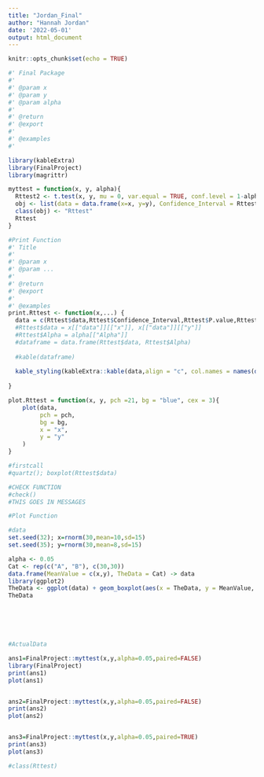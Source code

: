 ```yaml
---
title: "Jordan_Final"
author: "Hannah Jordan"
date: '2022-05-01'
output: html_document
---
```


```r
knitr::opts_chunk$set(echo = TRUE)
```

```r
#' Final Package
#'
#' @param x 
#' @param y 
#' @param alpha 
#'
#' @return
#' @export
#'
#' @examples
#' 

library(kableExtra)
library(FinalProject)
library(magrittr)

myttest = function(x, y, alpha){
  Rttest2 <- t.test(x, y, mu = 0, var.equal = TRUE, conf.level = 1-alpha)
  obj <- list(data = data.frame(x=x, y=y), Confidence_Interval = Rttest2$conf.int, P.value = Rttest2$p.value, Alpha = alpha)
  class(obj) <- "Rttest"
  Rttest
}

#Print Function
#' Title
#'
#' @param x 
#' @param ... 
#'
#' @return
#' @export
#'
#' @examples
print.Rttest <- function(x,...) {
  data = c(Rttest$data,Rttest$Confidence_Interval,Rttest$P.value,Rttest$Alpha)
  #Rttest$data = x[["data"]][["x"]], x[["data"]][["y"]]
  #Rttest$Alpha = alpha[["Alpha"]]
  #dataframe = data.frame(Rttest$data, Rttest$Alpha) 
 
  #kable(dataframe)
 
  kable_styling(kableExtra::kable(data,align = "c", col.names = names(data())))
 
}

plot.Rttest = function(x, y, pch =21, bg = "blue", cex = 3){
    plot(data,
         pch = pch,
         bg = bg,
         x = "x",
         y = "y"
    )
}

#firstcall
#quartz(); boxplot(Rttest$data)

#CHECK FUNCTION
#check()
#THIS GOES IN MESSAGES

#Plot Function

#data
set.seed(32); x=rnorm(30,mean=10,sd=15)
set.seed(35); y=rnorm(30,mean=8,sd=15)

alpha <- 0.05
Cat <- rep(c("A", "B"), c(30,30))
data.frame(MeanValue = c(x,y), TheData = Cat) -> data
library(ggplot2)
TheData <- ggplot(data) + geom_boxplot(aes(x = TheData, y = MeanValue, fill = TheData))
TheData






#ActualData

ans1=FinalProject::myttest(x,y,alpha=0.05,paired=FALSE)
library(FinalProject)
print(ans1)
plot(ans1)


ans2=FinalProject::myttest(x,y,alpha=0.05,paired=FALSE)
print(ans2)
plot(ans2)


ans3=FinalProject::myttest(x,y,alpha=0.05,paired=TRUE)
print(ans3)
plot(ans3)

#class(Rttest)

```

